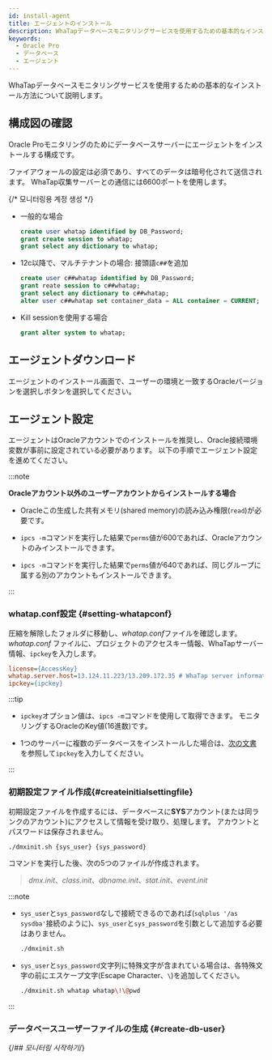 ```yaml
---
id: install-agent
title: エージェントのインストール
description: WhaTapデータベースモニタリングサービスを使用するための基本的なインストール方法について説明します。
keywords:
  - Oracle Pro
  - データベース
  - エージェント
---
```



WhaTapデータベースモニタリングサービスを使用するための基本的なインストール方法について説明します。


<Agentsignupguide />


<Steps>

<Createprojectv2 />

## 構成図の確認

Oracle Proモニタリングのためにデータベースサーバーにエージェントをインストールする構成です。

<ImgLang img='dbx-install-agent-on-db-server-dma.png' desc='' />

ファイアウォールの設定は必須であり、すべてのデータは暗号化されて送信されます。 WhaTap収集サーバーとの通信には6600ポートを使用します。

{/* 모니터링용 계정 생성 */}

<Dbcreatemonitoringaccount />

- 一般的な場合

  ```sql title="SQL"
  create user whatap identified by DB_Password;
  grant create session to whatap;
  grant select any dictionary to whatap;
  ```

- 12c以降で、マルチテナントの場合: 接頭語`c##`を追加

  ```SQL title="SQL"
  create user c##whatap identified by DB_Password;
  grant reate session to c##whatap;
  grant select any dictionary to c##whatap;
  alter user c##whatap set container_data = ALL container = CURRENT;
  ```

- Kill sessionを使用する場合

  ```SQL title="SQL"
  grant alter system to whatap;
  ```


<Accesskey />

## エージェントダウンロード

エージェントのインストール画面で、ユーザーの環境と一致するOracleバージョンを選択し<Cmdname sid="download" className="uitext" />ボタンを選択してください。

## エージェント設定

エージェントはOracleアカウントでのインストールを推奨し、Oracle接続環境変数が事前に設定されている必要があります。 以下の手順でエージェント設定を進めてください。

:::note

**Oracleアカウント以外のユーザーアカウントからインストールする場合**

- Oracleこの生成した共有メモリ(shared memory)の読み込み権限(`read`)が必要です。

- `ipcs -m`コマンドを実行した結果で`perms`値が600であれば、Oracleアカウントのみインストールできます。

- `ipcs -m`コマンドを実行した結果で`perms`値が640であれば、同じグループに属する別のアカウントもインストールできます。

:::

### whatap.conf設定 {#setting-whatapconf}

圧縮を解除したフォルダに移動し、*whatap.conf*ファイルを確認します。 *whatap.conf* ファイルに、プロジェクトのアクセスキー情報、WhaTapサーバー情報、`ipckey`を入力します。  

```ini title='whatap.conf'
license={AccessKey}
whatap.server.host=13.124.11.223/13.209.172.35 # WhaTap server information
ipckey={ipckey}
```

:::tip

- `ipckey`オプション値は、`ipcs -m`コマンドを使用して取得できます。 モニタリングするOracleのKey値(16進数)です。

- 1つのサーバーに複数のデータベースをインストールした場合は、[次の文書](check-ipckey)を参照して`ipckey`を入力してください。

:::

### 初期設定ファイル作成{#createinitialsettingfile}

初期設定ファイルを作成するには、データベースに**SYS**アカウント(または同ランクのアカウント)にアクセスして情報を受け取り、処理します。 アカウントとパスワードは保存されません。

```sh title="BASH"
./dmxinit.sh {sys_user} {sys_password}
```

コマンドを実行した後、次の5つのファイルが作成されます。

> *dmx.init*、*class.init*、*dbname.init*、*stat.init*、*event.init*

:::note

- `sys_user`と`sys_password`なしで接続できるのであれば(`sqlplus '/as sysdba'`接続のように)、`sys_user`と`sys_password`を引数として追加する必要はありません。

  ```sh title="BASH"
  ./dmxinit.sh
  ```

- `sys_user`と`sys_password`文字列に特殊文字が含まれている場合は、各特殊文字の前にエスケープ文字(Escape Character、`\`)を追加してください。

  ```sh title="BASH"
  ./dmxinit.sh whatap whatap\!\@pwd
  ```

:::

### データベースユーザーファイルの生成 {#create-db-user}

<DBuserDesc name='default'/>


<Dbcreatedbuserfilebody />

{/*## 모니터링 시작하기*/}

<Dbrunagent />

</Steps>


<NextStep />
